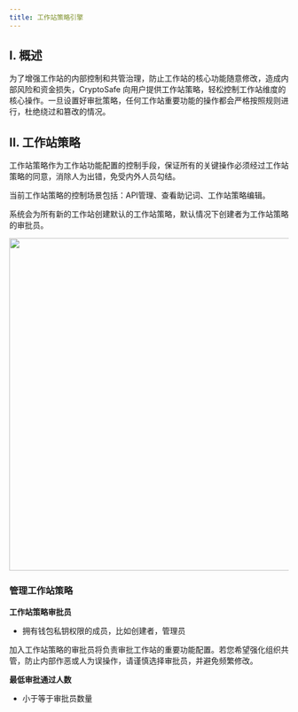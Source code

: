 ```yaml
---
title: 工作站策略引擎
---
```



##  I. 概述
为了增强工作站的内部控制和共管治理，防止工作站的核心功能随意修改，造成内部风险和资金损失，CryptoSafe 向用户提供工作站策略，轻松控制工作站维度的核心操作。一旦设置好审批策略，任何工作站重要功能的操作都会严格按照规则进行，杜绝绕过和篡改的情况。


##  II. 工作站策略

工作站策略作为工作站功能配置的控制手段，保证所有的关键操作必须经过工作站策略的同意，消除人为出错，免受内外人员勾结。

<Note>
当前工作站策略的控制场景包括：API管理、查看助记词、工作站策略编辑。

系统会为所有新的工作站创建默认的工作站策略，默认情况下创建者为工作站策略的审批员。
</Note>
 
<div className="w-full flex items-center justify-center">
    <img src="/images/help-center/workspace1.png" width="600"/>
</div>

### 管理工作站策略


**工作站策略审批员**

* 拥有钱包私钥权限的成员，比如创建者，管理员
<Note>
加入工作站策略的审批员将负责审批工作站的重要功能配置。若您希望强化组织共管，防止内部作恶或人为误操作，请谨慎选择审批员，并避免频繁修改。
 </Note>

**最低审批通过人数**

* 小于等于审批员数量




